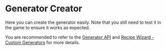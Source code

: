 
# Generator Creator

Here you can create the generator easily. Note that you still need to test it in the game to ensure it works as expected.

You are recommended to refer to the [Generator API](../modpack/generator) and [Recipe Wizard - Custom Generators](../modpack/recipe_wizard/custom_generators) for more details.

<GeneratorPlayground/>